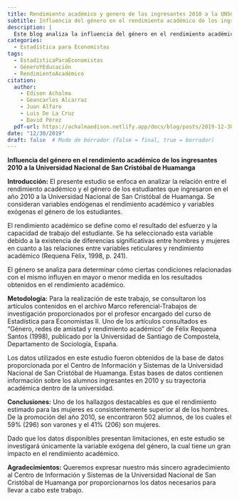 ```yaml
---
title: Rendimiento académico y genero de los ingresantes 2010 a la UNSCH
subtitle: Influencia del género en el rendimiento académico de los ingresantes 2010 a la Universidad Nacional de San Cristóbal de Huamanga
description: |
  Este blog analiza la influencia del género en el rendimiento académico de los estudiantes que ingresaron en 2010 a la Universidad Nacional de San Cristóbal de Huamanga. Se exploran las diferencias entre hombres y mujeres en relación con el rendimiento académico y se utiliza una metodología basada en datos proporcionados por la universidad. El estudio concluye que el rendimiento estimado para las mujeres es consistentemente superior al de los hombres.
categories:
  - Estadística para Economistas
tags:
  - EstadísticaParaEconomistas
  - GéneroYEducación
  - RendimientoAcadémico
citation:
  author:
    - Edison Achalma
    - Geancarlos Alcarraz
    - Juan Alfaro
    - Luis De La Cruz 
    - David Pérez
  pdf-url: https://achalmaedison.netlify.app/docs/blog/posts/2019-12-30-rendimiento-academico-genero-ingresantes-2010/index.pdf
date: "12/30/2019"
draft: false  # Modo de borrador (false = final, true = borrador)
---
```


**Influencia del género en el rendimiento académico de los ingresantes 2010 a la Universidad Nacional de San Cristóbal de Huamanga**

**Introducción:** El presente estudio se enfoca en analizar la relación entre el rendimiento académico y el género de los estudiantes que ingresaron en el año 2010 a la Universidad Nacional de San Cristóbal de Huamanga. Se consideran variables endógenas el rendimiento académico y variables exógenas el género de los estudiantes.

El rendimiento académico se define como el resultado del esfuerzo y la capacidad de trabajo del estudiante. Se ha seleccionado esta variable debido a la existencia de diferencias significativas entre hombres y mujeres en cuanto a las relaciones entre variables reticulares y rendimiento académico (Requena Fèlix, 1998, p. 241).

El género se analiza para determinar cómo ciertas condiciones relacionadas con el mismo influyen en mayor o menor medida en los resultados obtenidos en el rendimiento académico.

**Metodología:** Para la realización de este trabajo, se consultaron los artículos contenidos en el archivo Marco referencial-Trabajos de investigación proporcionados por el profesor encargado del curso de Estadística para Economistas II. Uno de los artículos consultados es "Género, redes de amistad y rendimiento académico" de Félix Requena Santos (1998), publicado por la Universidad de Santiago de Compostela, Departamento de Sociología, España.

Los datos utilizados en este estudio fueron obtenidos de la base de datos proporcionada por el Centro de Información y Sistemas de la Universidad Nacional de San Cristóbal de Huamanga. Estas bases de datos contienen información sobre los alumnos ingresantes en 2010 y su trayectoria académica dentro de la universidad.

**Conclusiones:** Uno de los hallazgos destacables es que el rendimiento estimado para las mujeres es consistentemente superior al de los hombres. De la promoción del año 2010, se encontraron 502 alumnos, de los cuales el 59% (296) son varones y el 41% (206) son mujeres.

Dado que los datos disponibles presentan limitaciones, en este estudio se investigará únicamente la variable exógena del género, la cual tiene un gran impacto en el rendimiento académico.

**Agradecimientos:** Queremos expresar nuestro más sincero agradecimiento al Centro de Información y Sistemas de la Universidad Nacional de San Cristóbal de Huamanga por proporcionarnos los datos necesarios para llevar a cabo este trabajo.
